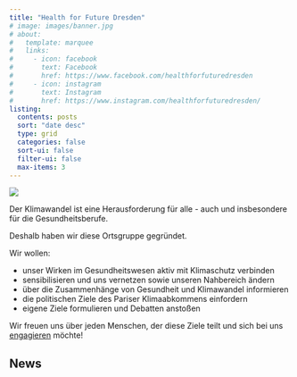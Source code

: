 ```yaml
---
title: "Health for Future Dresden"
# image: images/banner.jpg
# about:
#   template: marquee
#   links:
#     - icon: facebook
#       text: Facebook
#       href: https://www.facebook.com/healthforfuturedresden
#     - icon: instagram
#       text: Instagram
#       href: https://www.instagram.com/healthforfuturedresden/
listing:
  contents: posts
  sort: "date desc"
  type: grid
  categories: false
  sort-ui: false
  filter-ui: false
  max-items: 3
---
```


![](/images/banner.jpg)

Der Klimawandel ist eine Herausforderung für alle - auch und insbesondere für die Gesundheitsberufe.

Deshalb haben wir diese Ortsgruppe gegründet.

Wir wollen:

* unser Wirken im Gesundheitswesen aktiv mit Klimaschutz verbinden
* sensibilisieren und uns vernetzen sowie unseren Nahbereich ändern
* über die Zusammenhänge von Gesundheit und Klimawandel informieren
* die politischen Ziele des Pariser Klimaabkommens einfordern
* eigene Ziele formulieren und Debatten anstoßen

Wir freuen uns über jeden Menschen, der diese Ziele teilt und sich bei uns [engagieren](mitmachen.qmd) möchte!

## News